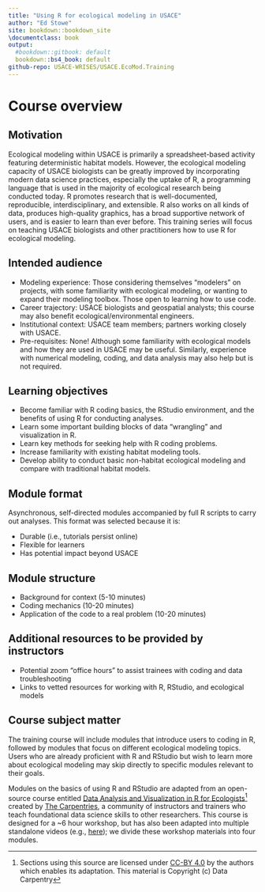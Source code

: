 ```yaml
---
title: "Using R for ecological modeling in USACE"
author: "Ed Stowe"
site: bookdown::bookdown_site
\documentclass: book
output:
  #bookdown::gitbook: default
  bookdown::bs4_book: default
github-repo: USACE-WRISES/USACE.EcoMod.Training
---
```


# Course overview {-}

## Motivation {-}
Ecological modeling within USACE is primarily a spreadsheet-based activity featuring deterministic habitat models. However, the ecological modeling capacity of USACE biologists can be greatly improved by incorporating modern data science practices, especially the uptake of R, a programming language that is used in the majority of ecological research being conducted today. R promotes research that is well-documented, reproducible, interdisciplinary, and extensible. R also works on all kinds of data, produces high-quality graphics, has a broad supportive network of users, and is easier to learn than ever before. This training series will focus on teaching USACE biologists and other practitioners how to use R for ecological modeling.

## Intended audience {-}
* Modeling experience: Those considering themselves “modelers” on projects, with some familiarity with ecological modeling, or wanting to expand their modeling toolbox. Those open to learning how to use code.
* Career trajectory: USACE biologists and geospatial analysts; this course may also benefit ecological/environmental engineers.
* Institutional context: USACE team members; partners working closely with USACE.
* Pre-requisites: None! Although some familiarity with ecological models and how they are used in USACE may be useful. Similarly, experience with numerical modeling, coding, and data analysis may also help but is not required.

## Learning objectives {-}
* Become familiar with R coding basics, the RStudio environment, and the benefits of using R for conducting analyses.
* Learn some important building blocks of data “wrangling” and visualization in R.
* Learn key methods for seeking help with R coding problems.
* Increase familiarity with existing habitat modeling tools.
* Develop ability to conduct basic non-habitat ecological modeling and compare with traditional habitat models.

## Module format {-}
Asynchronous, self-directed modules accompanied by full R scripts to carry out analyses. This format was selected because it is:

* Durable (i.e., tutorials persist online)  
* Flexible for learners  
* Has potential impact beyond USACE  

## Module structure {-}
* Background for context (5-10 minutes)
* Coding mechanics (10-20 minutes)
* Application of the code to a real problem (10-20 minutes)

## Additional resources to be provided by instructors {-}
* Potential zoom “office hours” to assist trainees with coding and data troubleshooting
* Links to vetted resources for working with R, RStudio, and ecological models

## Course subject matter {-}

The training course will include modules that introduce users to coding in R, followed by modules that focus on different ecological modeling topics. Users who are already proficient with R and RStudio but wish to learn more about ecological modeling may skip directly to specific modules relevant to their goals.

Modules on the basics of using R and RStudio are adapted from an open-source course entitled [Data Analysis and Visualization in R for Ecologists](https://datacarpentry.github.io/R-ecology-lesson/introduction-r-rstudio.html)^[Sections using this source are licensed under [CC-BY 4.0](https://creativecommons.org/licenses/by/4.0/) by the authors which enables its adaptation. This material is Copyright (c) Data Carpentry] created by [The Carpentries](https://carpentries.org/), a community of instructors and trainers who teach foundational data science skills to other researchers. This course is designed for a ~6 hour workshop, but has also been adapted into multiple standalone videos (e.g., [here](https://www.youtube.com/watch?v=AJKd8Av6uoQ&list=PLwFqvDRX_4sJ0HnNGXlWjd8A7vFi2k0wp&index=8)); we divide these workshop materials into four modules.
